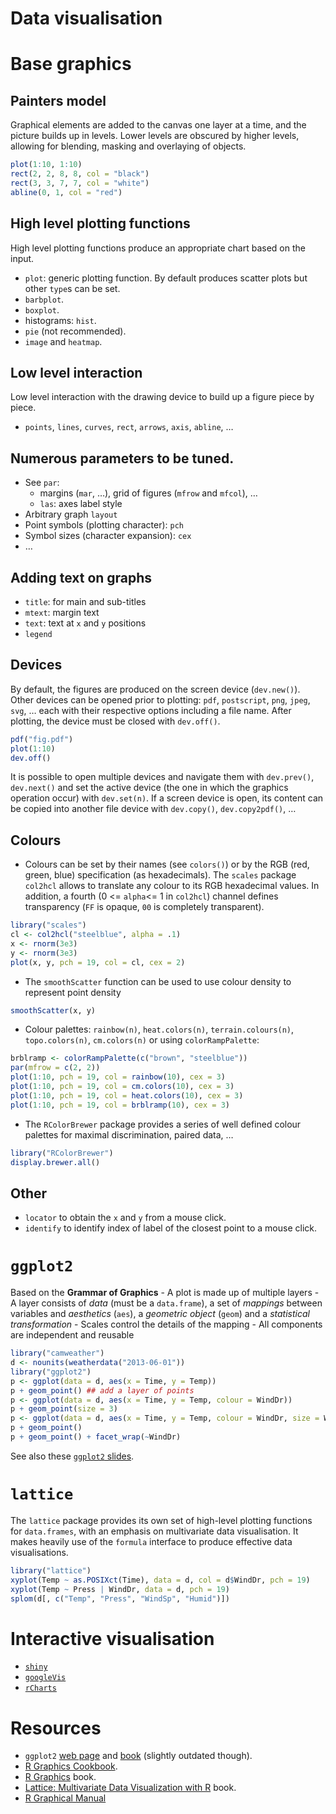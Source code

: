 Data visualisation
===

# Base graphics

## Painters model

Graphical elements are added to the canvas one layer at a time, and
the picture builds up in levels. Lower levels are obscured by higher
levels, allowing for blending, masking and overlaying of objects.

```r
plot(1:10, 1:10)
rect(2, 2, 8, 8, col = "black")
rect(3, 3, 7, 7, col = "white")
abline(0, 1, col = "red")
```
## High level plotting functions

High level plotting functions produce an appropriate chart based on
the input.

- `plot`: generic plotting function. By default produces scatter plots
  but other `type`s can be set.
- `barbplot`.
- `boxplot`.
- histograms: `hist`.
- `pie` (not recommended).
- `image` and `heatmap`.

## Low level interaction

Low level interaction with the drawing device to build up a figure piece by piece.

- `points`, `lines`, `curves`, `rect`, `arrows`, `axis`, `abline`, ...

## Numerous parameters to be tuned.

- See `par`:
  - margins (`mar`, ...), grid of figures (`mfrow` and `mfcol`), ...
  - `las`: axes label style
- Arbitrary graph `layout`
- Point symbols (plotting character): `pch`
- Symbol sizes (character expansion): `cex`
- ...

## Adding text on graphs
- `title`: for main and sub-titles
- `mtext`: margin text
- `text`: text at `x` and `y` positions
- `legend`

## Devices

By default, the figures are produced on the screen device
(`dev.new()`). Other devices can be opened prior to plotting: `pdf`,
`postscript`, `png`, `jpeg`, `svg`, ... each with their respective
options including a file name. After plotting, the device must be
closed with `dev.off()`.

```r
pdf("fig.pdf")
plot(1:10)
dev.off()
```

It is possible to open multiple devices and navigate them with
`dev.prev()`, `dev.next()` and set the active device (the one in which
the graphics operation occur) with `dev.set(n)`. If a screen device is
open, its content can be copied into another file device with
`dev.copy()`, `dev.copy2pdf()`, ...

## Colours

- Colours can be set by their names (see `colors()`) or by the RGB
  (red, green, blue) specification (as hexadecimals). The `scales`
  package `col2hcl` allows to translate any colour to its RGB
  hexadecimal values. In addition, a fourth (0 <= `alpha`<= 1 in
  `col2hcl`) channel defines transparency (`FF` is opaque, `00` is
  completely transparent).

```r
library("scales")
cl <- col2hcl("steelblue", alpha = .1)
x <- rnorm(3e3)
y <- rnorm(3e3)
plot(x, y, pch = 19, col = cl, cex = 2)
```

- The `smoothScatter` function can be used to use colour density to
  represent point density

```r
smoothScatter(x, y)
```

- Colour palettes: `rainbow(n)`, `heat.colors(n)`,
`terrain.colours(n)`, `topo.colors(n)`, `cm.colors(n)` or using
`colorRampPalette`:

```r
brblramp <- colorRampPalette(c("brown", "steelblue"))
par(mfrow = c(2, 2))
plot(1:10, pch = 19, col = rainbow(10), cex = 3)
plot(1:10, pch = 19, col = cm.colors(10), cex = 3)
plot(1:10, pch = 19, col = heat.colors(10), cex = 3)
plot(1:10, pch = 19, col = brblramp(10), cex = 3)
```

- The `RColorBrewer` package provides a series of well defined colour
  palettes for maximal discrimination, paired data, ...

```r
library("RColorBrewer")
display.brewer.all()
```

## Other
- `locator` to obtain the `x` and `y` from a mouse click.
- `identify` to identify index of label of the closest point to a mouse click.

# `ggplot2`

Based on the **Grammar of Graphics**
- A plot is made up of multiple layers
- A layer consists of *data* (must be a `data.frame`), a set of
  *mappings* between variables and *aesthetics* (`aes`), a *geometric
  object* (`geom`) and a *statistical transformation*
- Scales control the details of the mapping
- All components are independent and reusable

```r
library("camweather")
d <- nounits(weatherdata("2013-06-01"))
library("ggplot2")
p <- ggplot(data = d, aes(x = Time, y = Temp))
p + geom_point() ## add a layer of points 
p <- ggplot(data = d, aes(x = Time, y = Temp, colour = WindDr))
p + geom_point(size = 3) 
p <- ggplot(data = d, aes(x = Time, y = Temp, colour = WindDr, size = WindSp))
p + geom_point() 
p + geom_point() + facet_wrap(~WindDr)
```

See also these [`ggplot2` slides](https://github.com/lgatto/visualisation).

# `lattice`

The `lattice` package provides its own set of high-level plotting
functions for `data.frames`, with an emphasis on multivariate data
visualisation. It makes heavily use of the `formula` interface to
produce effective data visualisations.

```r
library("lattice")
xyplot(Temp ~ as.POSIXct(Time), data = d, col = d$WindDr, pch = 19)
xyplot(Temp ~ Press | WindDr, data = d, pch = 19)
splom(d[, c("Temp", "Press", "WindSp", "Humid")])
```

# Interactive visualisation

- [`shiny`](http://www.rstudio.com/shiny/)
- [`googleVis`](http://code.google.com/p/google-motion-charts-with-r/)
- [`rCharts`](http://rcharts.io/)

# Resources

- `ggplot2` [web page](http://ggplot2.org/) and [book](http://www.amazon.com/dp/0387981403) (slightly outdated though).
- [R Graphics Cookbook](http://www.amazon.com/dp/1449316956).
- [R Graphics](https://www.stat.auckland.ac.nz/~paul/RG2e/) book.
- [Lattice: Multivariate Data Visualization with R](http://lmdvr.r-forge.r-project.org/figures/figures.html) book.
- [R Graphical Manual](http://rgm3.lab.nig.ac.jp/RGM/)




